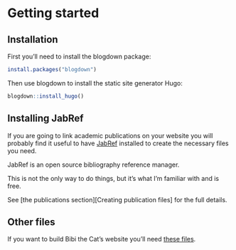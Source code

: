# Getting started

## Installation

First you'll need to install the blogdown package:

```r
install.packages("blogdown")
```

Then use blogdown to install the static site generator Hugo:

```r
blogdown::install_hugo()
```

## Installing JabRef

If you are going to link academic publications on your website you will 
probably find it useful to have [JabRef](http://www.jabref.org/) installed to 
create the necessary files you need.

JabRef is an open source bibliography reference manager.

This is not the only way to do things, but it's what I'm familiar with and is 
free.

See [the publications section][Creating publication files] for the full details.

## Other files

If you want to build Bibi the Cat's website you'll need 
<a href="https:ab604.github.io/docs/bibi-files.zip" download>these files</a>.